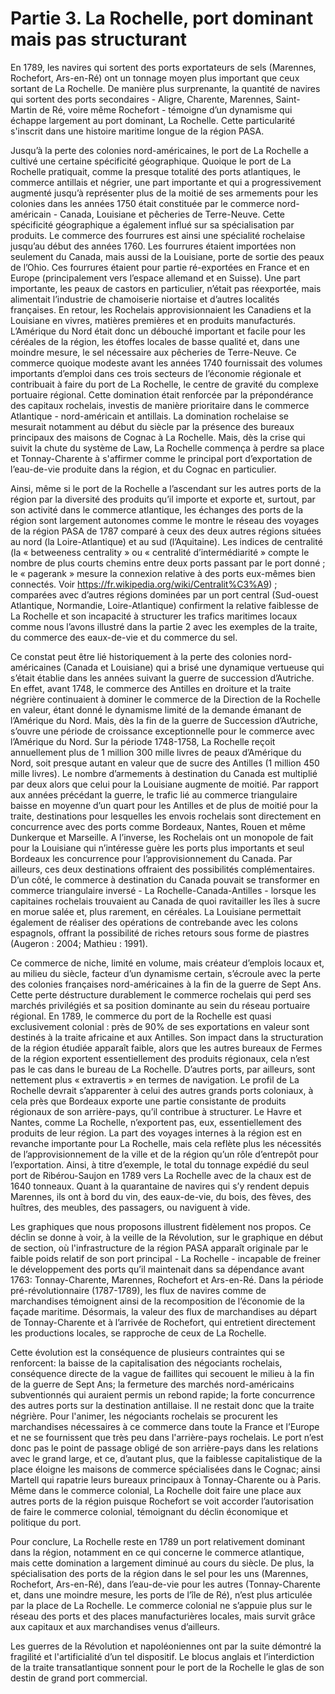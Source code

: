 

# Partie 3. La Rochelle, port dominant mais pas structurant

<Caller id="viz-principale-partie-3" step={1} />

En 1789, les navires qui sortent des ports exportateurs de sels (Marennes, Rochefort, Ars-en-Ré) ont un tonnage moyen plus important que ceux sortant de La Rochelle. De manière plus surprenante, la quantité de navires qui sortent des ports secondaires - Aligre, Charente, Marennes, Saint-Martin de Ré, voire même Rochefort - témoigne d’un dynamisme qui échappe largement au port dominant, La Rochelle. Cette particularité s'inscrit dans une histoire maritime longue de la région PASA.

Jusqu’à la perte des colonies nord-américaines, le port de La Rochelle a cultivé une certaine spécificité géographique. Quoique le port de La Rochelle pratiquait, comme la presque totalité des ports atlantiques, le commerce antillais et négrier, une part importante et qui a progressivement augmenté jusqu’à représenter plus de la moitié de ses armements pour les colonies dans les années 1750 était constituée par le commerce nord-américain - Canada, Louisiane et pêcheries de Terre-Neuve. Cette spécificité géographique a également influé sur sa spécialisation par produits. Le commerce des fourrures est ainsi une spécialité rochelaise jusqu’au début des années 1760. Les fourrures étaient importées non seulement du Canada, mais aussi de la Louisiane, porte de sortie des peaux de l’Ohio. Ces fourrures étaient pour partie ré-exportées en France et en Europe (principalement vers l’espace allemand et en Suisse). Une part importante, les peaux de castors en particulier, n’était pas réexportée, mais alimentait l’industrie de chamoiserie niortaise et d’autres localités françaises. En retour, les Rochelais approvisionnaient les Canadiens et la Louisiane en vivres, matières premières et en produits manufacturés. L’Amérique du Nord était donc un débouché important et facile pour les céréales de la région, les étoffes locales de basse qualité et, dans une moindre mesure, le sel nécessaire aux pêcheries de Terre-Neuve. Ce commerce quoique modeste avant les années 1740 fournissait des volumes importants d’emploi dans ces trois secteurs de l’économie régionale et contribuait à faire du port de La Rochelle, le centre de gravité du complexe portuaire régional. Cette domination était renforcée par la prépondérance des capitaux rochelais, investis de manière prioritaire dans le commerce Atlantique - nord-américain et antillais. La domination rochelaise se mesurait notamment au début du siècle par la présence des bureaux principaux des maisons de Cognac à La Rochelle. Mais, dès la crise qui suivit la chute du système de Law, La Rochelle commença à perdre sa place et Tonnay-Charente à s'affirmer comme le principal port d’exportation de l’eau-de-vie produite dans la région, et du Cognac en particulier. 

<Caller id="viz-principale-partie-3" step={2} />

Ainsi, même si le port de la Rochelle a l’ascendant sur les autres ports de la région par la diversité des produits qu’il importe et exporte et, surtout, par son activité dans le commerce atlantique, les échanges des ports de la région sont largement autonomes comme le montre le réseau des voyages de la région PASA de 1787 comparé à ceux des deux autres régions situées au nord (la Loire-Atlantique) et au sud (l’Aquitaine). Les indices de centralité (la « betweeness centrality » ou « centralité d’intermédiarité » compte le nombre de plus courts chemins entre deux ports passant par le port donné ; le « pagerank » mesure la connexion relative à des ports eux-mêmes bien connectés. Voir <a href="https://fr.wikipedia.org/wiki/Centralit%25C3%25A9" target="blank" rel="noopener noreferrer">https://fr.wikipedia.org/wiki/Centralit%C3%A9</a>) ; comparées avec d’autres régions dominées par un port central (Sud-ouest Atlantique, Normandie, Loire-Atlantique) confirment la relative faiblesse de La Rochelle et son incapacité à structurer les trafics maritimes locaux comme nous l’avons illustré dans la partie 2 avec les exemples de la traite, du commerce des eaux-de-vie et du commerce du sel.

Ce constat peut être lié historiquement à la perte des colonies nord-américaines (Canada et Louisiane) qui a brisé une dynamique vertueuse qui s’était établie dans les années suivant la guerre de succession d’Autriche. En effet, avant 1748, le commerce des Antilles en droiture et la traite négrière continuaient à dominer le commerce de la Direction de la Rochelle en valeur, étant donné le dynamisme limité de la demande émanant de l’Amérique du Nord. Mais, dès la fin de la guerre de Succession d’Autriche, s’ouvre une période de croissance exceptionnelle pour le commerce avec l’Amérique du Nord. Sur la période 1748-1758, La Rochelle reçoit annuellement plus de 1 million 300 mille livres de peaux d’Amérique du Nord, soit presque autant en valeur que de sucre des Antilles (1 million 450 mille livres). Le nombre d’armements à destination du Canada est multiplié par deux alors que celui pour la Louisiane augmente de moitié. Par rapport aux années précédant la guerre, le trafic lié au commerce triangulaire baisse en moyenne d’un quart pour les Antilles et de plus de moitié pour la traite, destinations pour lesquelles les envois rochelais sont directement en concurrence avec des ports comme Bordeaux, Nantes, Rouen et même Dunkerque et Marseille. A l’inverse, les Rochelais ont un monopole de fait pour la Louisiane qui n’intéresse guère les ports plus importants et seul Bordeaux les concurrence pour l’approvisionnement du Canada. Par ailleurs, ces deux destinations offraient des possibilités complémentaires. D’un côté, le commerce à destination du Canada pouvait se transformer en commerce triangulaire inversé - La Rochelle-Canada-Antilles - lorsque les capitaines rochelais trouvaient au Canada de quoi ravitailler les îles à sucre en morue salée et, plus rarement, en céréales. La Louisiane permettait également de réaliser des opérations de contrebande avec les colons espagnols, offrant la possibilité de riches retours sous forme de piastres (Augeron : 2004; Mathieu : 1991).

<Caller id="viz-principale-partie-3" step={3} />

Ce commerce de niche, limité en volume, mais créateur d’emplois locaux et, au milieu du siècle, facteur d’un dynamisme certain, s’écroule avec la perte des colonies françaises nord-américaines à la fin de la guerre de Sept Ans. Cette perte déstructure durablement le commerce rochelais qui perd ses marchés privilégiés et sa position dominante au sein du réseau portuaire régional. En 1789, le commerce du port de la Rochelle est quasi exclusivement colonial : près de 90% de ses exportations en valeur sont destinés à la traite africaine et aux Antilles. Son impact dans la structuration de la région étudiée apparaît faible, alors que les autres bureaux de Fermes de la région exportent essentiellement des produits régionaux, cela n’est pas le cas dans le bureau de La Rochelle. D’autres ports, par ailleurs, sont nettement plus « extravertis » en termes de navigation. Le profil de La Rochelle devrait s’apparenter à celui des autres grands ports coloniaux, à cela près que Bordeaux exporte une partie consistante de produits régionaux de son arrière-pays, qu’il contribue à structurer. Le Havre et Nantes, comme La Rochelle, n’exportent pas, eux, essentiellement des produits de leur région. La part des voyages internes à la région est en revanche importante pour La Rochelle, mais cela reflète plus les nécessités de l’approvisionnement de la ville et de la région qu’un rôle d’entrepôt pour l’exportation. Ainsi, à titre d’exemple, le total du tonnage expédié du seul port de Ribérou-Saujon en 1789 vers La Rochelle avec de la chaux est de 1640 tonneaux. Quant à la quarantaine de navires qui s’y rendent depuis Marennes, ils ont à bord du vin, des eaux-de-vie, du bois, des fèves, des huîtres, des meubles, des passagers, ou naviguent à vide.

Les graphiques que nous proposons illustrent fidèlement nos propos. Ce déclin se donne à voir, à la veille de la Révolution, sur le graphique en début de section, où l'infrastructure de la région PASA apparaît originale par le faible poids relatif de son port principal - La Rochelle - incapable de freiner le développement des ports qu’il maintenait dans sa dépendance avant 1763: Tonnay-Charente, Marennes, Rochefort et Ars-en-Ré. Dans la période pré-révolutionnaire (1787-1789), les flux de navires comme de marchandises témoignent ainsi de la recomposition de l’économie de la façade maritime. Désormais, la valeur des flux de marchandises au départ de Tonnay-Charente et à l’arrivée de Rochefort, qui entretient directement les productions locales, se rapproche de ceux de La Rochelle.

Cette évolution est la conséquence de plusieurs contraintes qui se renforcent: la baisse de la capitalisation des négociants rochelais, conséquence directe de la vague de faillites qui secouent le milieu à la fin de la guerre de Sept Ans; la fermeture des marchés nord-américains subventionnés qui auraient permis un rebond rapide; la forte concurrence des autres ports sur la destination antillaise. Il ne restait donc que la traite négrière. Pour l'animer, les négociants rochelais se procurent les marchandises nécessaires à ce commerce dans toute la France et l’Europe et ne se fournissent que très peu dans l'arrière-pays rochelais. Le port n’est donc pas le point de passage obligé de son arrière-pays dans les relations avec le grand large, et ce, d’autant plus, que la faiblesse capitalistique de la place éloigne les maisons de commerce spécialisées dans le Cognac; ainsi Martell qui rapatrie leurs bureaux principaux à Tonnay-Charente ou à Paris. Même dans le commerce colonial, La Rochelle doit faire une place aux autres ports de la région puisque Rochefort se voit accorder l’autorisation de faire le commerce colonial, témoignant du déclin économique et politique du port.

Pour conclure, La Rochelle reste en 1789 un port relativement dominant dans la région, notamment en ce qui concerne le commerce atlantique, mais cette domination a largement diminué au cours du siècle. De plus, la spécialisation des ports de la région dans le sel pour les uns (Marennes, Rochefort, Ars-en-Ré), dans l’eau-de-vie pour les autres (Tonnay-Charente et, dans une moindre mesure, les ports de l’île de Ré), n’est plus articulée par la place de La Rochelle. Le commerce colonial ne s’appuie plus sur le réseau des ports et des places manufacturières locales, mais survit grâce aux capitaux et aux marchandises venus d’ailleurs.

<Caller id="partie-3-comparaison-exports-coloniaux" />

Les guerres de la Révolution et napoléoniennes ont par la suite démontré la fragilité et l'artificialité d’un tel dispositif. Le blocus anglais et l’interdiction de la traite transatlantique sonnent pour le port de la Rochelle le glas de son destin de grand port commercial. 


